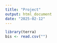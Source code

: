 ```yaml
---
title: "Project"
output: html_document
date: "2025-02-12"
---
```


```r
library(terra)
bis <- read.csv("")
```

